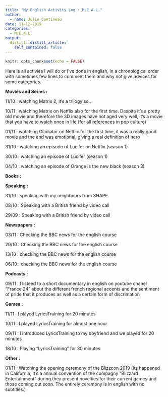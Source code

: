 ```yaml
---
title: "My English Activity Log : M.E.A.L."
author:
  - name: Julie Cantineau
date: 11-12-2019
categories: 
  - M.E.A.L.
output:
  distill::distill_article:
    self_contained: false
---
```


```r
knitr::opts_chunk$set(echo = FALSE)
```

Here is all activies I will do or I've done in english, in a chronological order with sometimes few lines to comment them and why not give advices for some categories.

**Movies and Series :** 

11/10 : watching Matrix 2, it's a trilogy so..

10/11 : watching Matrix on Netflix also for the first time. Despite it's a pretty old movie and therefore the 3D images have not aged very well, it's a movie that you have to watch once in life (for all references in pop culture)

01/11 : watching Gladiator on Netflix for the first time, it was a really good movie and the end was emotional, giving a real definition of hero

31/10 : watching an episode of Lucifer on Netflix (season 1)

30/10 : watching an episode of Lucifer (season 1)

04/10 : watching an episode of Orange is the new black (season 3)

**Books :** 

**Speaking :**

31/10 : speaking with my neighbours from SHAPE

08/10 : Speaking with a British friend by video call

29/09 : Speaking with a British friend by video call

**Newspapers :**

03/11 : Checking the BBC news for the english course

20/10 : Checking the BBC news for the english course

13/10 : checking the BBC news for the english course

06/10 : checking the BBC news for the english course

**Podcasts :**

09/11 : I listeed to a short documentary in english on youtube chanel "France 24" about the different french regional accents and the sentiment of pride that it produces as well as a certain form of discrimation

**Games :**

11/11 : I played LyricsTraining for 20 minutes

10/11 : I played LyricsTraining for almost one hour

09/11 : I introduced LyricsTraining to my boyfriend and we played for 20 minutes

18/10 : Playing "LyricsTraining" for 30 minutes 

**Other :**

01/11 : Watching the opening ceremony of the Blizzcon 2019 (Its happened in California, It's a annual convention of the compagny "Blizzard Entertainment" during they present novelties for their current games and those coming out soon. The entirely ceremony is in english with no subtitles.)


